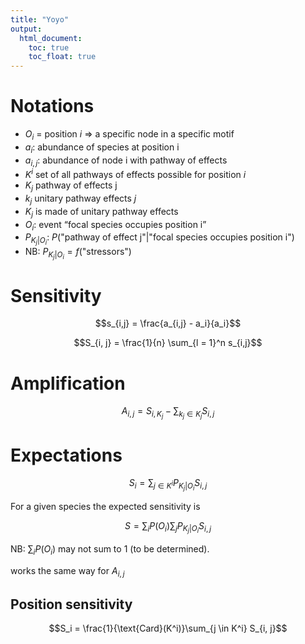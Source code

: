 ```yaml
---
title: "Yoyo"
output:
  html_document:
    toc: true
    toc_float: true
---
```


# Notations

- $O_i$ = position $i$ => a specific node in a specific motif
- $a_i$: abundance of species at position i
- $a_{i,j}$: abundance of node i with pathway of effects
- $K^i$ set of all pathways of effects possible for position $i$
- $K_j$ pathway of effects j
- $k_j$ unitary pathway effects $j$
- $K_j$ is made of unitary pathway effects
- $O_i$: event "focal species occupies position i"
- $P_{K_j | O_i}$: $P(\text{"pathway of effect j"} | \text{"focal species occupies position i"})$
- NB: $P_{K_j | O_i} = f(\text{"stressors"})$



# Sensitivity

$$s_{i,j} = \frac{a_{i,j} - a_i}{a_i}$$

$$S_{i, j} = \frac{1}{n} \sum_{l = 1}^n s_{i,j}$$


# Amplification

$$A_{i, j} = S_{i, K_j} - \sum_{k_j \in K_j} S_{i, j}$$


# Expectations

$$S_i = \sum_{j \in K^i} P_{K_j | O_i}S_{i, j}$$

For a given species the expected sensitivity is

$$S = \sum_i P(O_i) \sum_j P_{K_j | O_i}S_{i, j}$$

NB: $\sum_i P(O_i)$ may not sum to 1 (to be determined).


works the same way for $A_{i, j}$


## Position sensitivity

$$S_i = \frac{1}{\text{Card}(K^i)}\sum_{j \in K^i} S_{i, j}$$


